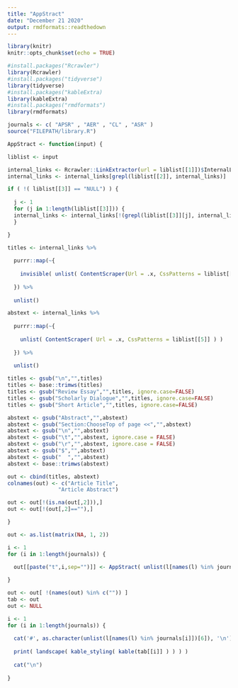 ---
title: "AppStract"
date: "December 21 2020"
output: rmdformats::readthedown
---

```{r setup, include=FALSE}
library(knitr)
knitr::opts_chunk$set(echo = TRUE)
```

``` {r packages, include = FALSE }
  
#install.packages("Rcrawler")
library(Rcrawler)
#install.packages("tidyverse")
library(tidyverse)
#install.packages("kableExtra)
library(kableExtra)
#install.packages("rmdformats")
library(rmdformats)

```

```{r pickjournals, include=FALSE}

journals <- c( "APSR" , "AER" , "CL" , "ASR" )
source("FILEPATH/library.R")

```

``` {r appstract, include=FALSE}

AppStract <- function(input) {

liblist <- input

internal_links <- Rcrawler::LinkExtractor(url = liblist[[1]])$InternalLinks
internal_links <- internal_links[grepl(liblist[[2]], internal_links)]

if ( !( liblist[[3]] == "NULL") ) {
  
  j <- 1
  for (j in 1:length(liblist[[3]])) {
  internal_links <- internal_links[!(grepl(liblist[[3]][j], internal_links ))]
  }

}

titles <- internal_links %>%
  
  purrr::map(~{
    
    invisible( unlist( ContentScraper(Url = .x, CssPatterns = liblist[[4]] )) )
    
  }) %>% 
  
  unlist()

abstext <- internal_links %>%
  
  purrr::map(~{
    
    unlist( ContentScraper( Url = .x, CssPatterns = liblist[[5]] ) )
    
  }) %>% 
  
  unlist()

titles <- gsub("\n","",titles)
titles <- base::trimws(titles)
titles <- gsub("Review Essay","",titles, ignore.case=FALSE)
titles <- gsub("Scholarly Dialogue","",titles, ignore.case=FALSE)
titles <- gsub("Short Article","",titles, ignore.case=FALSE)

abstext <- gsub("Abstract","",abstext)
abstext <- gsub("Section:ChooseTop of page <<","",abstext)
abstext <- gsub("\n","",abstext)
abstext <- gsub("\t","",abstext, ignore.case = FALSE)
abstext <- gsub("\r","",abstext, ignore.case = FALSE)
abstext <- gsub("$","",abstext)
abstext <- gsub("  ","",abstext)
abstext <- base::trimws(abstext)

out <- cbind(titles, abstext)
colnames(out) <- c("Article Title",
                "Article Abstract")

out <- out[!(is.na(out[,2])),]
out <- out[!(out[,2]==""),]

}

```

``` {r run, include=FALSE}

out <- as.list(matrix(NA, 1, 2))

i <- 1
for (i in 1:length(journals)) {
  
  out[[paste("t",i,sep="")]] <- AppStract( unlist(l[names(l) %in% journals[i]]) )

}

out <- out[ !(names(out) %in% c("")) ]
tab <- out
out <- NULL

```

``` {r out, results = 'asis', echo=FALSE}

i <- 1
for (i in 1:length(journals)) {
  
  cat('#', as.character(unlist(l[names(l) %in% journals[i]])[6]), '\n')
  
  print( landscape( kable_styling( kable(tab[[i]] ) ) ) )
  
  cat("\n")
  
}
  
```
